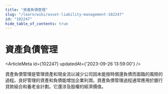 ```yaml
---
title: "資產負債管理"
slug: "/learn/wiki/asset-liability-management-102247"
id: "102247"
hide_table_of_contents: true
---
```



# 資產負債管理

<ArticleMeta id={102247} updatedAt={'2023-09-26 13:59:00'} />
<div className='border-solid border-b border-t-0 my-4 border-[var(--ifm-color-gray-300)]' />

資產負債管理是管理資產和現金流以減少公司因未能按時償還負債而面臨的風險的過程。良好管理的資產和負債能增加企業利潤。資產負債管理過程通常應用於銀行貸款組合和養老金計劃。它還涉及股權的經濟價值。
